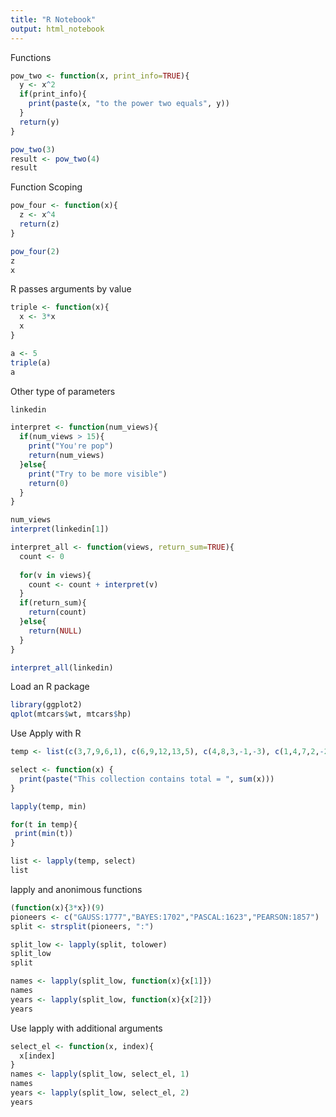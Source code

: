 ---
title: "R Notebook"
output: html_notebook
---

Functions
```{r}
pow_two <- function(x, print_info=TRUE){
  y <- x^2
  if(print_info){
    print(paste(x, "to the power two equals", y))
  }
  return(y)
}

pow_two(3)
result <- pow_two(4)
result
```

Function Scoping
```{r}
pow_four <- function(x){
  z <- x^4
  return(z)
}

pow_four(2)
z
x
```
R passes arguments by value
```{r}
triple <- function(x){
  x <- 3*x
  x
}

a <- 5
triple(a)
a
```
Other type of parameters
```{r}
linkedin

interpret <- function(num_views){
  if(num_views > 15){
    print("You're pop")
    return(num_views)
  }else{
    print("Try to be more visible")
    return(0)
  }
}

num_views
interpret(linkedin[1])

interpret_all <- function(views, return_sum=TRUE){
  count <- 0
  
  for(v in views){
    count <- count + interpret(v)
  }
  if(return_sum){
    return(count)
  }else{
    return(NULL)
  }
}

interpret_all(linkedin)
```
Load an R package
```{r}
library(ggplot2)
qplot(mtcars$wt, mtcars$hp)
```
Use Apply with R
```{r}
temp <- list(c(3,7,9,6,1), c(6,9,12,13,5), c(4,8,3,-1,-3), c(1,4,7,2,-2),c(5,7,9,4,2),c(-3,5,8,9,4),c(3,6,9,4,1))

select <- function(x) {
  print(paste("This collection contains total = ", sum(x)))
}

lapply(temp, min)

for(t in temp){
 print(min(t)) 
}

list <- lapply(temp, select)
list
```
lapply and anonimous functions
```{r}
(function(x){3*x})(9)
pioneers <- c("GAUSS:1777","BAYES:1702","PASCAL:1623","PEARSON:1857")
split <- strsplit(pioneers, ":")

split_low <- lapply(split, tolower)
split_low
split

names <- lapply(split_low, function(x){x[1]})
names
years <- lapply(split_low, function(x){x[2]})
years
```
Use lapply with additional arguments
```{r}
select_el <- function(x, index){
  x[index]
}
names <- lapply(split_low, select_el, 1)
names
years <- lapply(split_low, select_el, 2)
years

```

